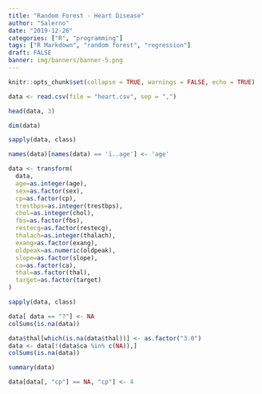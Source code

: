 ```yaml
---
title: "Random Forest - Heart Disease"
author: "Salerno"
date: "2019-12-26"
categories: ["R", "programming"]
tags: ["R Markdown", "random forest", "regression"]
draft: FALSE
banner: img/banners/banner-5.png
---
```


```r
knitr::opts_chunk$set(collapse = TRUE, warnings = FALSE, echo = TRUE)
```

```r
data <- read.csv(file = "heart.csv", sep = ",")

head(data, 3)

dim(data)
```

```r
sapply(data, class)
```

```r
names(data)[names(data) == 'ï..age'] <- 'age'
```

```r
data <- transform(
  data,
  age=as.integer(age),
  sex=as.factor(sex),
  cp=as.factor(cp),
  trestbps=as.integer(trestbps),
  chol=as.integer(chol),
  fbs=as.factor(fbs),
  restecg=as.factor(restecg),
  thalach=as.integer(thalach),
  exang=as.factor(exang),
  oldpeak=as.numeric(oldpeak),
  slope=as.factor(slope),
  ca=as.factor(ca),
  thal=as.factor(thal),
  target=as.factor(target)
)
```

```r
sapply(data, class)
```

```r
data[ data == "?"] <- NA
colSums(is.na(data))
```

```r
data$thal[which(is.na(data$thal))] <- as.factor("3.0")
data <- data[!(data$ca %in% c(NA)),]
colSums(is.na(data))
```

```r
summary(data)
```

```r
data[data[, "cp"] == NA, "cp"] <- 4
```

